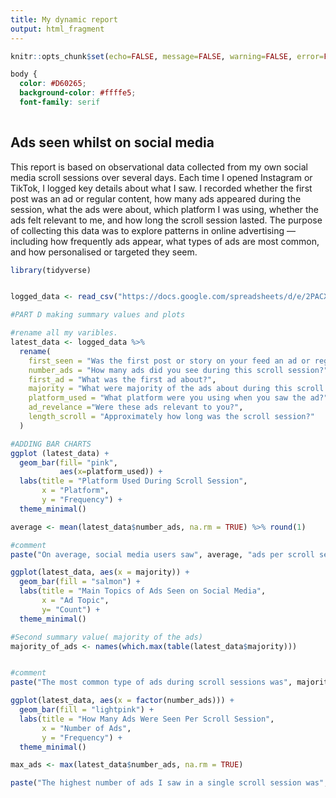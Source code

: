 ```yaml
---
title: My dynamic report
output: html_fragment
---
```


```r
knitr::opts_chunk$set(echo=FALSE, message=FALSE, warning=FALSE, error=FALSE)

```

```css

body {
  color: #D60265;
  background-color: #ffffe5;
  font-family: serif
  

```

## Ads seen whilst on social media

This report is based on observational data collected from my own social media scroll sessions over several days. Each time I opened Instagram or TikTok, I logged key details about what I saw. I recorded whether the first post was an ad or regular content, how many ads appeared during the session, what the ads were about, which platform I was using, whether the ads felt relevant to me, and how long the scroll session lasted. The purpose of collecting this data was to explore patterns in online advertising — including how frequently ads appear, what types of ads are most common, and how personalised or targeted they seem. 


```r
library(tidyverse)


logged_data <- read_csv("https://docs.google.com/spreadsheets/d/e/2PACX-1vR6F7RwSGQIJ4_z8o1I_lDmgSY0OXXLRriy1z8NUka-mRN0jPE4P7aC3RGvcFru6V2sRU5dzZkuaV2E/pub?gid=1723247763&single=true&output=csv")

#PART D making summary values and plots

#rename all my varibles. 
latest_data <- logged_data %>%
  rename(
    first_seen = "Was the first post or story on your feed an ad or regular content?",
    number_ads = "How many ads did you see during this scroll session?",
    first_ad = "What was the first ad about?",
    majority = "What were majority of the ads about during this scroll session?",
    platform_used = "What platform were you using when you saw the ad?",
    ad_revelance ="Were these ads relevant to you?",
    length_scroll = "Approximately how long was the scroll session?"
  )
```
```r
#ADDING BAR CHARTS
ggplot (latest_data) +
  geom_bar(fill= "pink",
           aes(x=platform_used)) +
  labs(title = "Platform Used During Scroll Session",
       x = "Platform",
       y = "Frequency") +
  theme_minimal()

```
``` r
average <- mean(latest_data$number_ads, na.rm = TRUE) %>% round(1)

#comment
paste("On average, social media users saw", average, "ads per scroll session")

```


```r
ggplot(latest_data, aes(x = majority)) + 
  geom_bar(fill = "salmon") +
  labs(title = "Main Topics of Ads Seen on Social Media",
       x = "Ad Topic",
       y= "Count") +
  theme_minimal()


```

```r
#Second summary value( majority of the ads)
majority_of_ads <- names(which.max(table(latest_data$majority)))


#comment
paste("The most common type of ads during scroll sessions was", majority_of_ads, ".")


```


```r
ggplot(latest_data, aes(x = factor(number_ads))) +
  geom_bar(fill = "lightpink") +
  labs(title = "How Many Ads Were Seen Per Scroll Session",
       x = "Number of Ads",
       y = "Frequency") +
  theme_minimal()


```

``` r
max_ads <- max(latest_data$number_ads, na.rm = TRUE)

paste("The highest number of ads I saw in a single scroll session was", max_ads)
```

